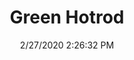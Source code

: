 ---
width: 2000
height: 1333
title: Green Hotrod
description: Green 911 Hotrod with Braid wheels at Wholesale California.
date: 2/27/2020 2:26:32 PM
cameraMake: Sony
cameraModel: ILCE-7M3
lens: ZEISS Batis 2/40 CF
settingsfStop: f/2
settingsISO: ISO 100
settingsShutter: 1/50
settingsFocalLength: 40 mm
---